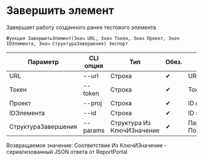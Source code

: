 ﻿---
sidebar_position: 4
description: Завершить элемент и другие функции для работы с ReportPortal в Открытом пакете интеграций - бесплатной open-source библиотеке интеграций для 1С:Предприятие 8, OneScript и CLI
keywords: [1C, 1С, 1С:Предприятие, 1С:Предприятие 8.3, API, Интеграция, Сервисы, Обмен, OneScript, CLI, ReportPortal]
---


# Завершить элемент
 Завершает работу созданного ранее тестового элемента



`Функция ЗавершитьЭлемент(Знач URL, Знач Токен, Знач Проект, Знач IDЭлемента, Знач СтруктураЗавершения) Экспорт`

  | Параметр | CLI опция | Тип | Обяз. | Назначение |
  |-|-|-|-|-|
  | URL | --url | Строка | &#x2714; | URL сервера ReportPortal |
  | Токен | --token | Строка | &#x2714; | Токен доступа |
  | Проект | --proj | Строка | &#x2714; | ID проекта |
  | IDЭлемента | --id | Строка | &#x2714; | ID элемента |
  | СтруктураЗавершения | --params | Структура Из КлючИЗначение | &#x2714; | Параметры завершения. См. ПолучитьСтруктуруЗавершенияЭлемента |

  
  Возвращаемое значение:   Соответствие Из КлючИЗначение - сериализованный JSON ответа от ReportPortal

<br/>




```bsl title="Пример использования для 1С:Предприятие/OneScript"

```
    




